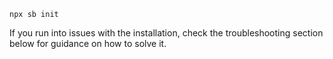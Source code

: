 ```shell
npx sb init
```

If you run into issues with the installation, check the troubleshooting section below for guidance on how to solve it.